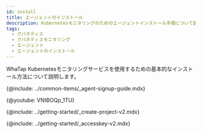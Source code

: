 ```yaml
---
id: install
title: エージェントのインストール
description: Kubernetesモニタリングのためのエージェントインストール手順について説明します。
tags:
  - クバネティス
  - クバネティスモニタリング
  - エージェント
  - エージェントのインストール
---
```



WhaTap Kubernetesモニタリングサービスを使用するための基本的なインストール方法について説明します。

{@include: ../common-items/_agent-signup-guide.mdx}  

{@youtube: VNtBOQp_1TU}

{@include: ../getting-started/_create-project-v2.mdx}

{@include: ../getting-started/_accesskey-v2.mdx}
